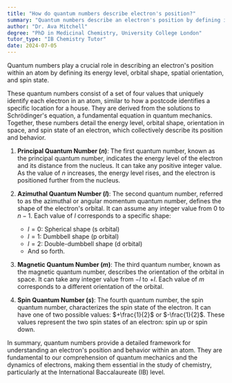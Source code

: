 ```yaml
---
title: "How do quantum numbers describe electron's position?"
summary: "Quantum numbers describe an electron's position by defining its energy level, shape of orbital, orientation, and spin state."
author: "Dr. Ava Mitchell"
degree: "PhD in Medicinal Chemistry, University College London"
tutor_type: "IB Chemistry Tutor"
date: 2024-07-05
---
```


Quantum numbers play a crucial role in describing an electron's position within an atom by defining its energy level, orbital shape, spatial orientation, and spin state.

These quantum numbers consist of a set of four values that uniquely identify each electron in an atom, similar to how a postcode identifies a specific location for a house. They are derived from the solutions to Schrödinger's equation, a fundamental equation in quantum mechanics. Together, these numbers detail the energy level, orbital shape, orientation in space, and spin state of an electron, which collectively describe its position and behavior.

1. **Principal Quantum Number ($n$)**: The first quantum number, known as the principal quantum number, indicates the energy level of the electron and its distance from the nucleus. It can take any positive integer value. As the value of $n$ increases, the energy level rises, and the electron is positioned further from the nucleus.

2. **Azimuthal Quantum Number ($l$)**: The second quantum number, referred to as the azimuthal or angular momentum quantum number, defines the shape of the electron's orbital. It can assume any integer value from $0$ to $n-1$. Each value of $l$ corresponds to a specific shape:
   - $l = 0$: Spherical shape (s orbital)
   - $l = 1$: Dumbbell shape (p orbital)
   - $l = 2$: Double-dumbbell shape (d orbital)
   - And so forth.

3. **Magnetic Quantum Number ($m$)**: The third quantum number, known as the magnetic quantum number, describes the orientation of the orbital in space. It can take any integer value from $-l$ to $+l$. Each value of $m$ corresponds to a different orientation of the orbital.

4. **Spin Quantum Number ($s$)**: The fourth quantum number, the spin quantum number, characterizes the spin state of the electron. It can have one of two possible values: $+\frac{1}{2}$ or $-\frac{1}{2}$. These values represent the two spin states of an electron: spin up or spin down.

In summary, quantum numbers provide a detailed framework for understanding an electron's position and behavior within an atom. They are fundamental to our comprehension of quantum mechanics and the dynamics of electrons, making them essential in the study of chemistry, particularly at the International Baccalaureate (IB) level.
    